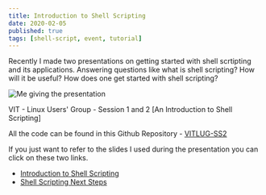 ```yaml
---
title: Introduction to Shell Scripting
date: 2020-02-05
published: true
tags: [shell-script, event, tutorial]
---
```


Recently I made two presentations on getting started with shell scrtipting and its applications. Answering questions like what is shell scripting? How will it be useful? How does one get started with shell scripting?

<div class="post-image">
  <img src="shell_collage.jpg" alt="Me giving the presentation"/>
  <p>
    VIT - Linux Users' Group - Session 1 and 2 [An Introduction to Shell
    Scripting]
  </p>
  </img>
</div>

All the code can be found in this Github Repository - <a href="https://github.com/nishalkulkarni/VITLUG-SS2">VITLUG-SS2</a>

If you just want to refer to the slides I used during the presentation you can click on these two links.

<ul>
  <li>
    <a href="https://github.com/nishalkulkarni/VITLUG-SS2/blob/master/Slides/Shell%20VIT-LUG(2).pdf">
      Introduction to Shell Scripting
    </a>
  </li>
  <li>
    <a href="https://github.com/nishalkulkarni/VITLUG-SS2/blob/master/Slides/Shell%20Next%20Steps.pdf">
      Shell Scripting Next Steps
    </a>
  </li>
</ul>

